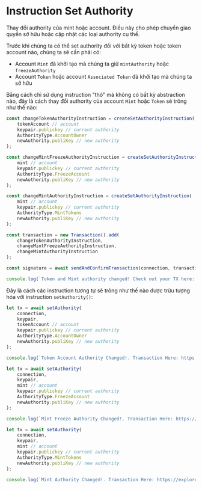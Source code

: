 
# Instruction Set Authority

Thay đổi authority của mint hoặc account. Điều này cho phép chuyển giao quyền sở hữu hoặc cập nhật các loại authority cụ thể.

Trước khi chúng ta có thể set authority đối với bất kỳ token hoặc token account nào, chúng ta sẽ cần phải có:
- Account `Mint` đã khởi tạo mà chúng ta giữ `mintAuthority` hoặc `freezeAuthority`
- Account `Token` hoặc account `Associated Token` đã khởi tạo mà chúng ta sở hữu

<ArticleSection name="Instruction thô" id="raw-instruction" level="h2" />

Bằng cách chỉ sử dụng instruction "thô" mà không có bất kỳ abstraction nào, đây là cách thay đổi authority của account `Mint` hoặc `Token` sẽ trông như thế nào:

```ts
const changeTokenAuthorityInstruction = createSetAuthorityInstruction(
    tokenAccount // account
    keypair.publickey // current authority
    AuthorityType.AccountOwner
    newAuthority.publiKey // new authority
);

const changeMintFreezeAuthorityInstruction = createSetAuthorityInstruction(
    mint // account
    keypair.publickey // current authority
    AuthorityType.FreezeAccount
    newAuthority.publiKey // new authority
);

const changeMintAuthorityInstruction = createSetAuthorityInstruction(
    mint // account
    keypair.publickey // current authority
    AuthorityType.MintTokens
    newAuthority.publiKey // new authority
);

const transaction = new Transaction().add(
    changeTokenAuthorityInstruction,
    changeMintFreezeAuthorityInstruction,
    changeMintAuthorityInstruction
);

const signature = await sendAndConfirmTransaction(connection, transaction, [keypair]);

console.log(`Token and Mint authority changed! Check out your TX here: https://explorer.solana.com/tx/${signature}?cluster=devnet`);
```

<ArticleSection name="Instruction được trừu tượng hóa" id="abstracted-instruction" level="h2" />

Đây là cách các instruction tương tự sẽ trông như thế nào được trừu tượng hóa với instruction `setAuthority()`:

```ts  
let tx = await setAuthority(
    connection,
    keypair,
    tokenAccount // account
    keypair.publickey // current authority
    AuthorityType.AccountOwner
    newAuthority.publiKey // new authority
);

console.log(`Token Account Authority Changed!. Transaction Here: https://explorer.solana.com/tx/${tx}?cluster=devnet`)

let tx = await setAuthority(
    connection,
    keypair,
    mint // account
    keypair.publickey // current authority
    AuthorityType.FreezeAccount
    newAuthority.publiKey // new authority
);

console.log(`Mint Freeze Authority Changed!. Transaction Here: https://explorer.solana.com/tx/${tx}?cluster=devnet`)

let tx = await setAuthority(
    connection,
    keypair,
    mint // account
    keypair.publickey // current authority
    AuthorityType.MintTokens
    newAuthority.publiKey // new authority
);

console.log(`Mint Authority Changed!. Transaction Here: https://explorer.solana.com/tx/${tx}?cluster=devnet`)
```